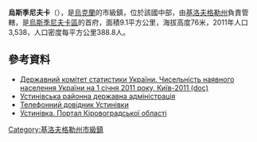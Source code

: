 {{No footnotes|time=2015-09-16T14:50:05+00:00}}
<!-- 檔案不存在 [[Image:Будинок_культури_(Устинівка).jpg|right]] -->
<!-- 檔案不存在 [[Image:Березівка.JPG|right]] -->

{{coord|47|56|45|N|32|32|3|E|scale:30000_region:UA|display=title}}

'''烏斯季尼夫卡'''（{{lang-uk|Устинівка}}），是[[烏克蘭|烏克蘭]]的市級鎮，位於該國中部，由[[基洛夫格勒州|基洛夫格勒州]]負責管轄，是[[烏斯季尼夫卡區|烏斯季尼夫卡區]]的首府，面積9.1平方公里，海拔高度76米，2011年人口3,538，人口密度每平方公里388.8人。

==參考資料==
*[https://web.archive.org/web/20121010205321/http://stat6.stat.lviv.ua/PXWEB2007/ukr/publ/2011/chnas.zip Державний комітет статистики України. Чисельність наявного населення України на 1 січня 2011 року, Київ-2011 (doc)]
* [http://www.ustin-rda.gov.ua/ Устинівська районна державна адміністрація] {{Wayback|url=http://www.ustin-rda.gov.ua/ |date=20120106141058 }}
* [http://myvsirazom.org.ua/tel/ust/searchp.php?s=895 Телефонний довідник Устинівки]{{dead link|date=2018年3月 |bot=InternetArchiveBot |fix-attempted=yes }}
* [https://web.archive.org/web/20150629121710/http://oblast.kr.ua/rayon/ustunivka/ Устинівка. Портал Кіровоградської області]

{{DEFAULTSORT:Устинівка}}
[[Category:基洛夫格勒州市級鎮|Category:基洛夫格勒州市級鎮]]


{{Kirovohrad-geo-stub}}